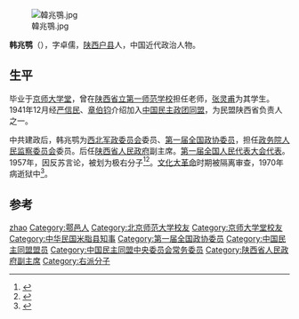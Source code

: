 [[File:韓兆鶚.jpg|thumb]]

'''韩兆鹗'''（{{bd|1891年||1970年|10月}}），字卓儒，[[陕西|陕西]][[户县|户县]]人，中国近代政治人物。

== 生平 ==
毕业于[[京师大学堂|京师大学堂]]，曾在[[陕西省立第一师范学校|陕西省立第一师范学校]]担任老师，[[张灵甫|张灵甫]]为其学生。1941年12月经[[严信民|严信民]]、[[章伯钧|章伯钧]]介绍加入[[中国民主政团同盟|中国民主政团同盟]]，为民盟陕西省负责人之一。

中共建政后，韩兆鹗为[[西北军政委员会|西北军政委员会]]委员、[[第一届全国政协委员|第一届全国政协委员]]，担任[[政务院人民监察委员会|政务院人民监察委员会]]委员。后任[[陕西省人民政府|陕西省人民政府]]副主席。[[第一届全国人民代表大会代表名单|第一届全国人民代表大会代表]]。1957年，因反苏言论，被划为极右分子<ref>{{cite web|author1=钟子麟|title=国民党王牌将军是非功罪的一生|url=http://data.book.hexun.com/chapter-1730-1-8.shtml|website=和讯读书|publisher=团结出版社|accessdate=2018-04-16|archive-url=https://web.archive.org/web/20180416201125/http://data.book.hexun.com/chapter-1730-1-8.shtml|archive-date=2018-04-16|dead-url=yes}}</ref><ref>{{cite book|author=全国人民代表大会常务委员会办公厅|title=中华人民共和国第一届全国人民代表大会代表名单|year=1955年|publisher=全国人民代表大会常务委员会办公厅|url=http://book.ucdrs.superlib.net/views/specific/2929/bookDetail.jsp?dxNumber=000005772167&d=546843D0AE2464CD1C95896344A85614&fenlei=04070402|access-date=2015-01-28|archive-date=2019-01-24|archive-url=https://web.archive.org/web/20190124105450/http://book.ucdrs.superlib.net/views/specific/2929/bookDetail.jsp?dxNumber=000005772167&d=546843D0AE2464CD1C95896344A85614&fenlei=04070402|dead-url=no}}</ref>。[[文化大革命|文化大革命]]时期被隔离审查，1970年病逝狱中<ref>{{cite web|author1=三秦游综合|title=西安近现代人物——韩兆鹗|url=http://www.sanqinyou.com/mingren/info/1331515325813234.html|website=三秦游|accessdate=2018-04-16}}</ref>。

== 参考 ==
{{reflist}}

{{Navboxes
| title  = 韩兆鹗在[[中国民主同盟|中国民主同盟]]的职务
| list1  =
{{中国民主同盟中央执行委员会}}
{{中国民主同盟第二届中央委员会}}
}}
{{第一届全国人大代表|cat=陕西省第一届全国人大代表}}

{{Authority control}}
{{DEFAULTSORT:Han zhaoe}}
[[Category:韩姓|zhao]]
[[Category:鄠邑人|Category:鄠邑人]]
[[Category:北京师范大学校友|Category:北京师范大学校友]]
[[Category:京师大学堂校友|Category:京师大学堂校友]]
[[Category:中华民国米脂县知事|Category:中华民国米脂县知事]]
[[Category:第一届全国政协委员|Category:第一届全国政协委员]]
[[Category:中国民主同盟盟员|Category:中国民主同盟盟员]]
[[Category:中国民主同盟中央委员会常务委员|Category:中国民主同盟中央委员会常务委员]]
[[Category:陕西省人民政府副主席|Category:陕西省人民政府副主席]]
[[Category:右派分子|Category:右派分子]]

{{中国政治人物小作品}}
